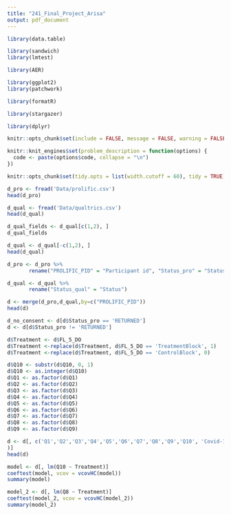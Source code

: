 ```yaml
---
title: "241_Final_Project_Arisa"
output: pdf_document
---
```


```r
library(data.table)

library(sandwich)
library(lmtest)

library(AER) 

library(ggplot2) 
library(patchwork)

library(formatR)

library(stargazer)

library(dplyr)

```

```r
knitr::opts_chunk$set(include = FALSE, message = FALSE, warning = FALSE )

knitr::knit_engines$set(problem_description = function(options) {
  code <- paste(options$code, collapse = "\n")
})

knitr::opts_chunk$set(tidy.opts = list(width.cutoff = 60), tidy = TRUE)

```

```r
d_pro <- fread('Data/prolific.csv')
head(d_pro)

d_qual <- fread('Data/qualtrics.csv')
head(d_qual)
```

```r

d_qual_fields <- d_qual[c(1,2), ]
d_qual_fields

d_qual <- d_qual[-c(1,2), ]
head(d_qual)

d_pro <- d_pro %>% 
       rename("PROLIFIC_PID" = "Participant id", "Status_pro" = "Status")

d_qual <- d_qual %>% 
       rename("Status_qual" = "Status")

```


```r

d <- merge(d_pro,d_qual,by=c("PROLIFIC_PID"))
head(d)
```

```r
d_no_consent <- d[d$Status_pro == 'RETURNED']
d <- d[d$Status_pro != 'RETURNED']
```

```r
d$Treatment <- d$FL_5_DO
d$Treatment <-replace(d$Treatment, d$FL_5_DO == 'TreatmentBlock', 1)
d$Treatment <-replace(d$Treatment, d$FL_5_DO == 'ControlBlock', 0)
```

```r
d$Q10 <- substr(d$Q10, 0, 1)
d$Q10 <- as.integer(d$Q10)
d$Q1 <- as.factor(d$Q1)
d$Q2 <- as.factor(d$Q2)
d$Q3 <- as.factor(d$Q3)
d$Q4 <- as.factor(d$Q4)
d$Q5 <- as.factor(d$Q5)
d$Q6 <- as.factor(d$Q6)
d$Q7 <- as.factor(d$Q7)
d$Q8 <- as.factor(d$Q8)
d$Q9 <- as.factor(d$Q9)
```

```r
d <- d[, c('Q1','Q2','Q3','Q4','Q5','Q6','Q7','Q8','Q9','Q10', 'Covid-19 working from home',	'Age',	'Sex',	'Ethnicity simplified',	'Country of birth',	'Country of residence',	'Nationality',	'Language',	'Student status',	'Employment status', 'Treatment', 'PROLIFIC_PID'
)]
head(d)
```

```r
model <- d[, lm(Q10 ~ Treatment)]
coeftest(model, vcov = vcovHC(model))
summary(model)
```

```r
model_2 <- d[, lm(Q8 ~ Treatment)]
coeftest(model_2, vcov = vcovHC(model_2))
summary(model_2)
```

